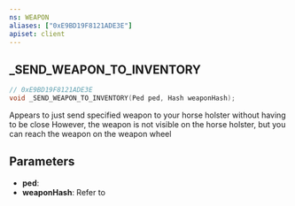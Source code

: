 ```yaml
---
ns: WEAPON
aliases: ["0xE9BD19F8121ADE3E"]
apiset: client
---
```

## _SEND_WEAPON_TO_INVENTORY

```c
// 0xE9BD19F8121ADE3E
void _SEND_WEAPON_TO_INVENTORY(Ped ped, Hash weaponHash);
```

Appears to just send specified weapon to your horse holster without having to be close
However, the weapon is not visible on the horse holster, but you can reach the weapon on the weapon wheel

## Parameters
* **ped**:
* **weaponHash**: Refer to <EmbeddedEnum name="eWeaponHash" />
